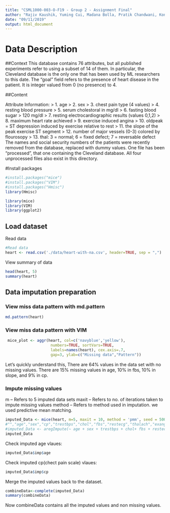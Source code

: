 ```yaml
---
title: "CSML1000-003-O-F19 - Group 2 - Assignment Final"
author: "Rajiv Kaushik, Yuming Cui, Madana Bolla, Pratik Chandwani, Konstantin Krassavine"
date: "09/11/2019"
output: html_document
---
```


# Data Description

##Context
This database contains 76 attributes, but all published experiments refer to using a subset of 14 of them. In particular, the Cleveland database is the only one that has been used by ML researchers to this date. The "goal" field refers to the presence of heart disease in the patient. It is integer valued from 0 (no presence) to 4.

##Content

Attribute Information:
> 1. age
> 2. sex
> 3. chest pain type (4 values)
> 4. resting blood pressure
> 5. serum cholestoral in mg/dl
> 6. fasting blood sugar > 120 mg/dl
> 7. resting electrocardiographic results (values 0,1,2)
> 8. maximum heart rate achieved
> 9. exercise induced angina
> 10. oldpeak = ST depression induced by exercise relative to rest
> 11. the slope of the peak exercise ST segment
> 12. number of major vessels (0-3) colored by flourosopy
> 13. thal: 3 = normal; 6 = fixed defect; 7 = reversable defect
The names and social security numbers of the patients were recently removed from the database, replaced with dummy values. One file has been "processed", that one containing the Cleveland database. All four unprocessed files also exist in this directory.


#Install packages
```r
#install.packages("mice")
#install.packages("VIM")
#install.packages("Hmisc")
library(Hmisc)

library(mice)
library(VIM)
library(ggplot2)
```

## Load dataset
Read data
```r
#Read data
heart <- read.csv('./data/heart-with-na.csv', header=TRUE, sep = ",")
```

View summary of data
```r
head(heart, 5)
summary(heart)
```
## Data imputation preparation
### View miss data pattern with md.pattern
```r
md.pattern(heart)
```
### View miss data pattern with VIM
```r
 mice_plot <- aggr(heart, col=c('navyblue','yellow'),
                    numbers=TRUE, sortVars=TRUE,
                    labels=names(heart), cex.axis=.7,
                    gap=3, ylab=c("Missing data","Pattern"))
```
Let's quickly understand this, There are 64% values in the data set with no missing values. There are 15% missing values in age, 10% in fbs, 10% in slope, and 9% in cp.

### Impute missing values
m  – Refers to 5 imputed data sets
maxit – Refers to no. of iterations taken to impute missing values
method – Refers to method used in imputation. we used predictive mean matching.
```r
imputed_Data <- mice(heart, m=5, maxit = 10, method = 'pmm', seed = 500)
#"","age","sex","cp","trestbps","chol","fbs","restecg","thalach","exang","oldpeak","slope","ca","thal","target"
#imputed_Data <- aregImpute(~ age + sex + trestbps + chol+ fbs + restecg + exang + oldpeak + slope + cp + ca + thal + target, data = heart, n.impute = 5, nk=0)
imputed_Data
```

Check imputed age vlaues:
```r
imputed_Data$imp$age
```
Check imputed cp(chect pain scale) vlaues:
```r
imputed_Data$imp$cp
```

Merge the imputed values back to the dataset.
```r
combineData<-complete(imputed_Data)
summary(combineData)
```

Now combineData contains all the imputed values and non missing values.

